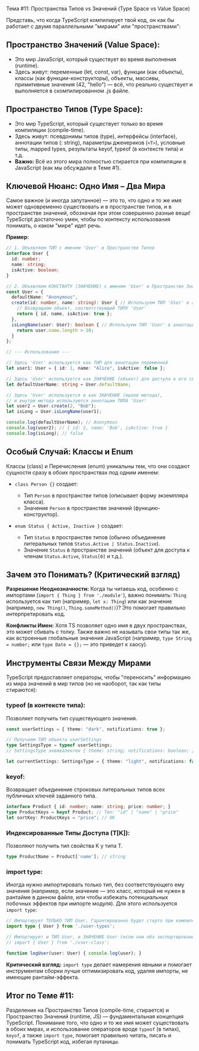 Тема #11: Пространства Типов vs Значений (Type Space vs Value Space)

Представь, что когда TypeScript компилирует твой код, он как бы работает с двумя параллельными "мирами" или "пространствами":

## Пространство Значений (Value Space):

- Это мир JavaScript, который существует во время выполнения (runtime).
- Здесь живут: переменные (let, const, var), функции (как объекты), классы (как функции-конструкторы), объекты, массивы, примитивные значения (42, "hello") — всё, что реально существует и выполняется в скомпилированном .js файле.

## Пространство Типов (Type Space):

- Это мир TypeScript, который существует только во время компиляции (compile-time).
- Здесь живут: псевдонимы типов (type), интерфейсы (interface), аннотации типов (: string), параметры дженериков (`<T>`), условные типы, mapped types, результаты keyof, typeof (в контексте типа) и т.д.
- **Важно:** Всё из этого мира полностью стирается при компиляции в JavaScript (как мы обсуждали в Теме #1).

## Ключевой Нюанс: Одно Имя – Два Мира

Самое важное (и иногда запутанное) — это то, что одно и то же имя может одновременно существовать и в пространстве типов, и в пространстве значений, обозначая при этом совершенно разные вещи! TypeScript достаточно умен, чтобы по контексту использования понимать, о каком "мире" идет речь.

**Пример:**

```typescript
// 1. Объявляем ТИП с именем 'User' в Пространстве Типов
interface User {
  id: number;
  name: string;
  isActive: boolean;
}

// 2. Объявляем КОНСТАНТУ (ЗНАЧЕНИЕ) с именем 'User' в Пространстве Значений
const User = {
  defaultName: "Anonymous",
  create(id: number, name: string): User { // Используем ТИП 'User' в аннотации возврата
    // Возвращаем объект, соответствующий ТИПУ 'User'
    return { id, name, isActive: true };
  },
  isLongName(user: User): boolean { // Используем ТИП 'User' в аннотации параметра
    return user.name.length > 10;
  }
};

// --- Использование ---

// Здесь 'User' используется как ТИП для аннотации переменной
let user1: User = { id: 1, name: "Alice", isActive: false };

// Здесь 'User' используется как ЗНАЧЕНИЕ (объект) для доступа к его свойству
let defaultUserName: string = User.defaultName;

// Здесь 'User' используется и как ЗНАЧЕНИЕ (вызов метода),
// и внутри метода используются аннотации ТИПА 'User'
let user2 = User.create(2, "Bob");
let isLong = User.isLongName(user1);

console.log(defaultUserName); // Anonymous
console.log(user2); // { id: 2, name: 'Bob', isActive: true }
console.log(isLong); // false
```

## Особый Случай: Классы и Enum

Классы (class) и Перечисления (enum) уникальны тем, что они создают сущности сразу в обоих пространствах под одним именем:

- `class Person {}` создает:
  - Тип `Person` в пространстве типов (описывает форму экземпляра класса).
  - Значение `Person` в пространстве значений (функцию-конструктор).

- `enum Status { Active, Inactive }` создает:
  - Тип `Status` в пространстве типов (обычно объединение литеральных типов `Status.Active | Status.Inactive`).
  - Значение `Status` в пространстве значений (объект для доступа к членам `Status.Active`, `Status[0]` и т.д.).

## Зачем это Понимать? (Критический взгляд)

**Разрешение Неоднозначности:** Когда ты читаешь код, особенно с импортами (`import { Thing } from './module'`), важно понимать: `Thing` используется как тип (например, `let x: Thing`) или как значение (например, `new Thing()`, `Thing.someMethod()`)? Это помогает правильно интерпретировать код.

**Конфликты Имен:** Хотя TS позволяет одно имя в двух пространствах, это может сбивать с толку. Также важно не называть свои типы так же, как встроенные глобальные значения JavaScript (например, `type String = number;` или `type Date = {};` — это приведет к хаосу).

## Инструменты Связи Между Мирами

TypeScript предоставляет операторы, чтобы "переносить" информацию из мира значений в мир типов (но не наоборот, так как типы стираются):

### typeof (в контексте типа): 

Позволяет получить тип существующего значения.

```typescript
const userSettings = { theme: "dark", notifications: true };

// Получаем ТИП объекта userSettings
type SettingsType = typeof userSettings;
// SettingsType эквивалентен { theme: string; notifications: boolean; }

let currentSettings: SettingsType = { theme: "light", notifications: false };
```

### keyof: 

Возвращает объединение строковых литеральных типов всех публичных ключей заданного типа.

```typescript
interface Product { id: number; name: string; price: number; }
type ProductKeys = keyof Product; // Тип: "id" | "name" | "price"
let sortKey: ProductKeys = "price"; // OK
```

### Индексированные Типы Доступа (T[K]): 

Позволяют получить тип свойства K у типа T. 

```typescript
type ProductName = Product['name']; // string
```

### import type: 

Иногда нужно импортировать только тип, без соответствующего ему значения (например, если значение — это класс, который не нужен в рантайме в данном файле, или чтобы избежать потенциальных побочных эффектов при импорте модуля). Для этого используется `import type`:

```typescript
// Импортирует ТОЛЬКО ТИП User. Гарантированно будет стерто при компиляции.
import type { User } from './user-types';

// Импортирует и ТИП User, и ЗНАЧЕНИЕ User (если они оба экспортированы)
// import { User } from './user-class';

function logUser(user: User) { console.log(user); }
```

**Критический взгляд:** `import type` делает намерения явными и помогает инструментам сборки лучше оптимизировать код, удаляя импорты, не имеющие рантайм-эффекта.

## Итог по Теме #11:

Разделение на Пространство Типов (compile-time, стирается) и Пространство Значений (runtime, JS) — фундаментальная концепция TypeScript. Понимание того, что одно и то же имя может существовать в обоих мирах, и использование операторов вроде `typeof` (в типах), `keyof`, а также `import type`, помогает правильно читать, писать и понимать TypeScript код, избегая путаницы.